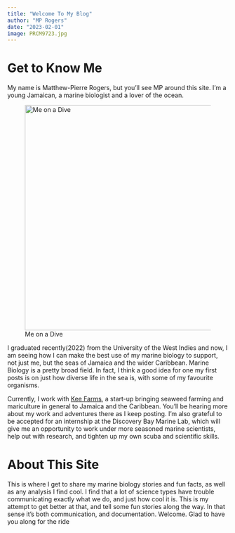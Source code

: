 ```yaml
---
title: "Welcome To My Blog"
author: "MP Rogers"
date: "2023-02-01"
image: PRCM9723.jpg
---
```


# Get to Know Me

My name is Matthew-Pierre Rogers, but you'll see MP around this site. I'm a young Jamaican, a marine biologist and a lover of the ocean.

![Me on a Dive](PRCM9723.jpg){fig-align="center" width="512"}

I graduated recently(2022) from the University of the West Indies and now, I am seeing how I can make the best use of my marine biology to support, not just me, but the seas of Jamaica and the wider Caribbean. Marine Biology is a pretty broad field. In fact, I think a good idea for one my first posts is on just how diverse life in the sea is, with some of my favourite organisms.

Currently, I work with [Kee Farms](https://www.keefarms.com/), a start-up bringing seaweed farming and mariculture in general to Jamaica and the Caribbean. You'll be hearing more about my work and adventures there as I keep posting. I'm also grateful to be accepted for an internship at the Discovery Bay Marine Lab, which will give me an opportunity to work under more seasoned marine scientists, help out with research, and tighten up my own scuba and scientific skills.

# About This Site

This is where I get to share my marine biology stories and fun facts, as well as any analysis I find cool. I find that a lot of science types have trouble communicating exactly what we do, and just how cool it is. This is my attempt to get better at that, and tell some fun stories along the way. In that sense it's both communication, and documentation. Welcome. Glad to have you along for the ride
